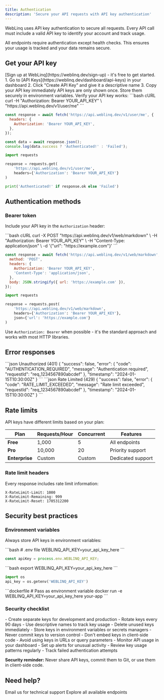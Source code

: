 ```yaml
---
title: Authentication
description: 'Secure your API requests with API key authentication'
---
```


WebLinq uses API key authentication to secure all requests. Every API call must include a valid API key to identify your account and track usage.

<Info>
  All endpoints require authentication except health checks. This ensures your usage is tracked and your data remains
  secure.
</Info>

## Get your API key

<Steps>
<Step title="Create your account">
  [Sign up at WebLinq](https://weblinq.dev/sign-up) - it's free to get started.
</Step>

<Step title="Generate your key">
  1. Go to [API Keys](https://weblinq.dev/dashboard/api-keys) in your dashboard 2. Click "Create API Key" and give it a
  descriptive name 3. Copy your API key immediately
  <Warning>API keys are only shown once. Store them securely in environment variables.</Warning>
</Step>

<Step title="Test your key">
  Verify your API key works:

  <CodeGroup>
  ```bash cURL
  curl -H "Authorization: Bearer YOUR_API_KEY" \
    "https://api.weblinq.dev/v1/user/me"
  ```

```javascript JavaScript
const response = await fetch('https://api.weblinq.dev/v1/user/me', {
  headers: {
    Authorization: 'Bearer YOUR_API_KEY',
  },
});

const data = await response.json();
console.log(data.success ? 'Authenticated!' : 'Failed');
```

```python Python
import requests

response = requests.get(
    'https://api.weblinq.dev/v1/user/me',
    headers={'Authorization': 'Bearer YOUR_API_KEY'}
)

print('Authenticated!' if response.ok else 'Failed')
```

  </CodeGroup>
</Step>
</Steps>

## Authentication methods

### Bearer token

Include your API key in the `Authorization` header:

<CodeGroup>
```bash cURL
curl -X POST "https://api.weblinq.dev/v1/web/markdown" \
  -H "Authorization: Bearer YOUR_API_KEY" \
  -H "Content-Type: application/json" \
  -d '{"url": "https://example.com"}'
```

```javascript JavaScript
const response = await fetch('https://api.weblinq.dev/v1/web/markdown', {
  method: 'POST',
  headers: {
    Authorization: 'Bearer YOUR_API_KEY',
    'Content-Type': 'application/json',
  },
  body: JSON.stringify({ url: 'https://example.com' }),
});
```

```python Python
import requests

response = requests.post(
    'https://api.weblinq.dev/v1/web/markdown',
    headers={'Authorization': 'Bearer YOUR_API_KEY'},
    json={'url': 'https://example.com'}
)
```

</CodeGroup>

<Tip>Use `Authorization: Bearer` when possible - it's the standard approach and works with most HTTP libraries.</Tip>

## Error responses

<ResponseExample>
```json Unauthorized (401)
{
  "success": false,
  "error": {
    "code": "AUTHENTICATION_REQUIRED",
    "message": "Authentication required",
    "requestId": "req_1234567890abcdef"
  },
  "timestamp": "2024-01-15T10:30:00Z"
}
```
</ResponseExample>

<ResponseExample>
```json Rate Limited (429)
{
  "success": false,
  "error": {
    "code": "RATE_LIMIT_EXCEEDED",
    "message": "Rate limit exceeded",
    "requestId": "req_1234567890abcdef"
  },
  "timestamp": "2024-01-15T10:30:00Z"
}
```
</ResponseExample>

## Rate limits

API keys have different limits based on your plan:

| Plan           | Requests/Hour | Concurrent | Features          |
| -------------- | ------------- | ---------- | ----------------- |
| **Free**       | 1,000         | 5          | All endpoints     |
| **Pro**        | 10,000        | 20         | Priority support  |
| **Enterprise** | Custom        | Custom     | Dedicated support |

### Rate limit headers

Every response includes rate limit information:

```http
X-RateLimit-Limit: 1000
X-RateLimit-Remaining: 999
X-RateLimit-Reset: 1705312200
```

## Security best practices

### Environment variables

Always store API keys in environment variables:

<Tabs>
<Tab title="Node.js">
```bash
# .env file
WEBLINQ_API_KEY=your_api_key_here
```

```javascript
const apiKey = process.env.WEBLINQ_API_KEY;
```

</Tab>

<Tab title="Python">
```bash
export WEBLINQ_API_KEY=your_api_key_here
```

```python
import os
api_key = os.getenv('WEBLINQ_API_KEY')
```

</Tab>

<Tab title="Docker">
```dockerfile
# Pass as environment variable
docker run -e WEBLINQ_API_KEY=your_api_key_here your-app
```
</Tab>
</Tabs>

### Security checklist

<AccordionGroup>
<Accordion title="Key management" icon="key">
- Create separate keys for development and production
- Rotate keys every 90 days
- Use descriptive names to track key usage
- Delete unused keys immediately
</Accordion>

<Accordion title="Storage security" icon="shield">
  - Store keys in environment variables or secrets managers - Never commit keys to version control - Don't embed keys in
  client-side code - Avoid using keys in URLs or query parameters
</Accordion>

<Accordion title="Usage monitoring" icon="chart-line">
- Monitor API usage in your dashboard
- Set up alerts for unusual activity
- Review key usage patterns regularly
- Track failed authentication attempts
</Accordion>
</AccordionGroup>

<Warning>**Security reminder:** Never share API keys, commit them to Git, or use them in client-side code.</Warning>

## Need help?

<CardGroup cols={2}>
  <Card title="Get Support" icon="envelope" href="mailto:support@weblinq.dev">
    Email us for technical support
  </Card>
  <Card title="API Reference" icon="book" href="/api-reference/overview">
    Explore all available endpoints
  </Card>
</CardGroup>
